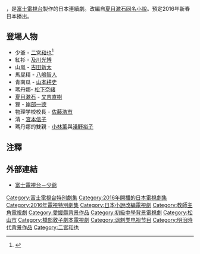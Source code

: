 {{noteTA
|G1=JP
}}
{{電視節目資訊框
| 顏色       = Lavender
| 名稱       = 少爺
| 原名       = {{lang|ja|新春スペシャルドラマ『坊っちゃん』}}
| 圖片       = 
| 圖說       = 
| 類型       = [[校園|校園]]、[[諷刺|諷刺]]
| 原作       = [[夏目漱石|夏目漱石]]
| 導演       = [[鈴木雅之|鈴木雅之]]
| 編劇       = [[橋部敦子|橋部敦子]]
| 演出       = [[二宮和也|二宮和也]]<!--主演-->
| 主題曲     =
| 旁白       =
| 國家       = {{JPN}}
| 地區       = {{JPN}}
| 語言       = [[日語|日語]]
| 季數       =
| 配樂       = 
| 集數       =
| 製片人     = 長部聰介、小原一隆
| 外景       = [[日本|日本]]
| 每集長     =
| 頻道       = [[富士電視台|富士電視台]]
| 音訊制式   = [[立體聲|立體聲]]
| 開始       = 
| 結束       = 
| 頻道1       = 
| 音訊制式1   = 
| 開始1       = 
| 結束1       =
| 頻道2       = 
| 音訊制式2   =
| 開始2       = 
| 結束2       =
| 製作公司       = 富士電視台電視劇製作中心
| 相關劇集   = 
| 中國大陸名稱 = 
| 台灣名稱     =
| 港澳名稱     = 
| 馬新名稱     = 
| 官方網站   = http://www.fujitv.co.jp/bocchan/index.html
| imdb_id    = 
| tv_com_id  = 
}}

{{日本作品|少爺|新春スペシャルドラマ『坊っちゃん』|Bocchan}}，是[[富士電視台|富士電視台]]製作的日本連續劇。改編自[[夏目漱石|夏目漱石]][[少爺|同名小說]]。預定2016年新春日本播出。

== 登場人物 ==
*少爺 - [[二宮和也|二宮和也]]<ref>{{Cite web |url= http://www.sanspo.com/geino/news/20150804/joh15080405040001-n1.html |title= 二宮和也で“坊っちゃん”！多くの名優演じたヤンチャ教師が蘇る |publisher= SANSPO.COM |date= 2015-08-04 |accessdate= 2015-08-04 |archive-date= 2015-08-04 |archive-url= https://web.archive.org/web/20150804095547/http://www.sanspo.com/geino/news/20150804/joh15080405040001-n1.html |dead-url= no }}</ref>
*紅衫 - [[及川光博|及川光博]]
*山嵐 - [[古田新太|古田新太]]
*馬屁精 - [[八嶋智人|八嶋智人]]
*青南瓜 - [[山本耕史|山本耕史]]
*瑪丹娜- [[松下奈緒|松下奈緒]]
*[[夏目漱石|夏目漱石]] - [[又吉直樹|又吉直樹]]
*狸 - [[岸部一德|岸部一德]]
*物理学校校長 - [[佐藤浩市|佐藤浩市]]
*清 - [[宮本信子|宮本信子]]
*瑪丹娜的雙親 - [[小林薰|小林薰]]與[[淺野裕子|淺野裕子]]

== 注釋 ==
{{Reflist}}

== 外部連結 ==
* [http://www.fujitv.co.jp/bocchan/index.html 富士電視台－少爺] {{Wayback|url=http://www.fujitv.co.jp/bocchan/index.html |date=20160106024919 }}{{ja}}
{{2016年日本時代電視劇}}
{{DEFAULTSORT:Bocchan}}
[[Category:富士電視台特別劇集|Category:富士電視台特別劇集]]
[[Category:2016年開播的日本電視劇集|Category:2016年開播的日本電視劇集]]
[[Category:2016年電視特別劇集|Category:2016年電視特別劇集]]
[[Category:日本小說改編電視劇|Category:日本小說改編電視劇]]
[[Category:教師主角電視劇|Category:教師主角電視劇]]
[[Category:愛媛縣背景作品|Category:愛媛縣背景作品]]
[[Category:初級中學背景電視劇|Category:初級中學背景電視劇]]
[[Category:松山市|Category:松山市]]
[[Category:橋部敦子劇本電視劇|Category:橋部敦子劇本電視劇]]
[[Category:讽刺类电视节目|Category:讽刺类电视节目]]
[[Category:明治時代背景作品|Category:明治時代背景作品]]
[[Category:二宮和也|Category:二宮和也]]
